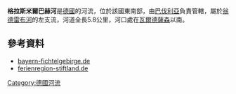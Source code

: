 {{Coord|49|59|34.8|N|12|18|36|E|display=title}}

'''格拉斯米爾巴赫河'''是[[德國|德國]]的河流，位於該國東南部，由[[巴伐利亞|巴伐利亞]]負責管轄，屬於[[翁德雷布河|翁德雷布河]]的左支流，河道全長5.8公里，河口處在[[瓦爾德薩森|瓦爾德薩森]]以南。

==參考資料==
* [http://www.bayern-fichtelgebirge.de/stiftland/ bayern-fichtelgebirge.de] {{Wayback|url=http://www.bayern-fichtelgebirge.de/stiftland/ |date=20160321111109 }}
* [http://www.ferienregion-stiftland.de/ ferienregion-stiftland.de] {{Wayback|url=http://www.ferienregion-stiftland.de/ |date=20150801064725 }}

{{Germany-geo-stub}}
[[Category:德國河流|Category:德國河流]]